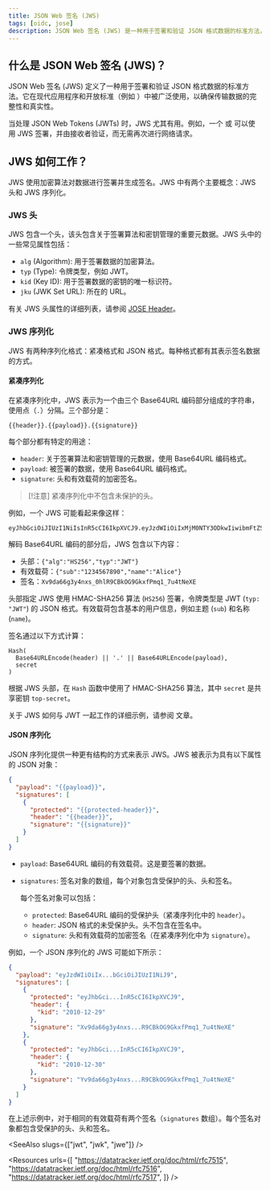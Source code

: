 ```yaml
---
title: JSON Web 签名 (JWS)
tags: [oidc, jose]
description: JSON Web 签名 (JWS) 是一种用于签署和验证 JSON 格式数据的标准方法，通常用于确保 OAuth 2.1 和 OpenID Connect (OIDC) 中 JSON Web Tokens (JWTs) 的完整性和真实性。
---
```


## 什么是 JSON Web 签名 (JWS)？

JSON Web 签名 (JWS) 定义了一种用于签署和验证 JSON 格式数据的标准方法。它在现代应用程序和开放标准（例如 <Ref slug="openid-connect" />）中被广泛使用，以确保传输数据的完整性和真实性。

当处理 <Ref slug="jwt">JSON Web Tokens (JWTs)</Ref> 时，JWS 尤其有用。例如，一个 <Ref slug="id-token" /> 或 <Ref slug="access-token" /> 可以使用 JWS 签署，并由接收者验证，而无需再次进行网络请求。

## JWS 如何工作？

JWS 使用加密算法对数据进行签署并生成签名。JWS 中有两个主要概念：JWS 头和 JWS 序列化。

### JWS 头

JWS 包含一个头，该头包含关于签署算法和密钥管理的重要元数据。JWS 头中的一些常见属性包括：

- `alg` (Algorithm): 用于签署数据的加密算法。
- `typ` (Type): 令牌类型，例如 JWT。
- `kid` (Key ID): 用于签署数据的密钥的唯一标识符。
- `jku` (JWK Set URL): <Ref slug="jwk" headingId="json-web-key-set-jwks" /> 所在的 URL。

有关 JWS 头属性的详细列表，请参阅 [JOSE Header](https://datatracker.ietf.org/doc/html/rfc7515#section-4)。

### JWS 序列化

JWS 有两种序列化格式：紧凑格式和 JSON 格式。每种格式都有其表示签名数据的方式。

#### 紧凑序列化

在紧凑序列化中，JWS 表示为一个由三个 Base64URL 编码部分组成的字符串，使用点（`.`）分隔。三个部分是：

```
{{header}}.{{payload}}.{{signature}}
```

每个部分都有特定的用途：

- `header`: 关于签署算法和密钥管理的元数据，使用 Base64URL 编码格式。
- `payload`: 被签署的数据，使用 Base64URL 编码格式。
- `signature`: 头和有效载荷的加密签名。

> [!注意]
> 紧凑序列化中不包含未保护的头。

例如，一个 JWS 可能看起来像这样：

```
eyJhbGciOiJIUzI1NiIsInR5cCI6IkpXVCJ9.eyJzdWIiOiIxMjM0NTY3ODkwIiwibmFtZSI6IkFsaWNlIn0.Xv9da66g3y4nxs_0hlR9CBkOG9GkxfPmq1_7u4tNeXE
```

解码 Base64URL 编码的部分后，JWS 包含以下内容：

- 头部：`{"alg":"HS256","typ":"JWT"}`
- 有效载荷：`{"sub":"1234567890","name":"Alice"}`
- 签名：`Xv9da66g3y4nxs_0hlR9CBkOG9GkxfPmq1_7u4tNeXE`

头部指定 JWS 使用 HMAC-SHA256 算法 (`HS256`) 签署，令牌类型是 JWT (`typ: "JWT"`) 的 JSON 格式。有效载荷包含基本的用户信息，例如主题 (`sub`) 和名称 (`name`)。

签名通过以下方式计算：

```
Hash(
  Base64URLEncode(header) || '.' || Base64URLEncode(payload),
  secret
)
```

根据 JWS 头部，在 `Hash` 函数中使用了 HMAC-SHA256 算法，其中 `secret` 是共享密钥 `top-secret`。

关于 JWS 如何与 JWT 一起工作的详细示例，请参阅 <Ref slug="signing-key" /> 文章。

#### JSON 序列化

JSON 序列化提供一种更有结构的方式来表示 JWS。JWS 被表示为具有以下属性的 JSON 对象：

```json
{
  "payload": "{{payload}}",
  "signatures": [
    {
      "protected": "{{protected-header}}",
      "header": "{{header}}",
      "signature": "{{signature}}"
    }
  ]
}
```

- `payload`: Base64URL 编码的有效载荷。这是要签署的数据。
- `signatures`: 签名对象的数组，每个对象包含受保护的头、头和签名。

  每个签名对象可以包括：

  - `protected`: Base64URL 编码的受保护头（紧凑序列化中的 `header`）。
  - `header`: JSON 格式的未受保护头。头不包含在签名中。
  - `signature`: 头和有效载荷的加密签名（在紧凑序列化中为 `signature`）。

例如，一个 JSON 序列化的 JWS 可能如下所示：

```json
{
  "payload": "eyJzdWIiOiIx...bGciOiJIUzI1NiJ9",
  "signatures": [
    {
      "protected": "eyJhbGci...InR5cCI6IkpXVCJ9",
      "header": {
        "kid": "2010-12-29"
      },
      "signature": "Xv9da66g3y4nxs...R9CBkOG9GkxfPmq1_7u4tNeXE"
    },
    {
      "protected": "eyJhbGci...InR5cCI6IkpXVCJ9",
      "header": {
        "kid": "2010-12-30"
      },
      "signature": "Yv9da66g3y4nxs...R9CBkOG9GkxfPmq1_7u4tNeXE"
    }
  ]
}
```

在上述示例中，对于相同的有效载荷有两个签名（`signatures` 数组）。每个签名对象都包含受保护的头、头和签名。

<SeeAlso slugs={["jwt", "jwk", "jwe"]} />

<Resources
  urls={[
    "https://datatracker.ietf.org/doc/html/rfc7515",
    "https://datatracker.ietf.org/doc/html/rfc7516",
    "https://datatracker.ietf.org/doc/html/rfc7517",
  ]}
/>
